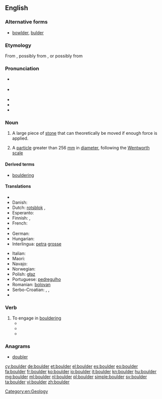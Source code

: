 ==English==

===Alternative forms===
* [[bowlder]], [[bulder]] {{qualifier|dated}}

===Etymology===
From {{etyl|enm|en}} {{term|bulder||lang=enm}}, possibly from {{etyl|sv|-}} {{term|bullersten||lang=sv|noisy stone}}, or possibly from {{etyl|nl|en}} {{term|bolder||lang=nl}}

===Pronunciation===
* {{a|UK}} {{IPA|/ˈbəʊl.də(ɹ)/}}
* {{a|US}} {{IPA|/ˈboʊldəɹ/}}
* {{audio|en-us-boulder.ogg|Audio (US)}}
* {{rhymes|əʊldə(r)}}
* {{homophones|lang=en|bolder}}

===Noun===
{{en-noun}}

# A large piece of [[stone]] that can theoretically be moved if enough force is applied.
# {{context|geology|lang=en}} A [[particle]] greater than 256 [[mm]] in [[diameter]], following the [[Wentworth scale]]

====Derived terms====
* [[bouldering]]

====Translations====
{{trans-top|a large piece of stone that can theoretically be moved if enough force is applied}}
* {{trreq|bg}}
* Danish: {{t-|da|kampesten}}
* Dutch: [[rotsblok]] {{n}},  {{t+|nl|kei}}
* Esperanto: {{t-|eo|ŝtonego}}
* Finnish: {{t+|fi|lohkare}}, {{t-|fi|järkäle}}
* French: {{t+|fr|rocher|m}}
* {{trreq|ka}}
* German: {{t-|de|Felsbrocken|m}}
* Hungarian: {{t+|hu|szikla}}
* Interlingua: [[petra]] [[grosse]]
{{trans-mid}}
* Italian: {{t+|it|macigno|m}}
* Maori: {{t|mi|makahuri}}
* Navajo: {{tø|nv|tsétsoh}}
* Norwegian: {{t-|no|kampestein|m}}
* Polish: [[głaz]] {{m}}
* Portuguese: [[pedregulho]] {{m}}
* Romanian: [[bolovan]] {{m}}
* Serbo-Croatian: {{t-|sh|stijena}},  {{t-|sh|stena}},  {{t-|sh|oblutak}}
* {{trreq|tr}}
{{trans-bottom}}

===Verb===
{{en-verb}}

# To engage in [[bouldering]]
#* {{quote-news|title=The ties that bind ..., ... and prevent falls have become family unifier in rock climbing|work=Salt Lake Tribune|date=November 18|year=2005|passage=He '''bouldered''' a route in the same area with ease. Mitchell, 11, was hanging with the older kids in an area where bouldering nearly upside down seemed to be....}}
#* {{quote-news|title=The steep learning curve|work=telegraph.co.uk|author=Tony Durrant|date=July 18|year=2006|passage=As the week unfolded, we were taught about the equipment we needed, how to tie a rope and what to wear. We learnt to balance on our feet rather than cling on with our arms and to trust our rock shoes, the moulded rubber slippers that can grip the smoothest of surfaces. We abseiled, '''bouldered''' and belayed.}}
#* {{quote-news|title=Homes blend eco-friendliness, unique design|work=Sierra Sun|date=February 15|year=2007|passage=Built around a massive egg-shaped granite boulder, the home of Darrow and ... “ There's even old climbing hardware in it because people '''bouldered''' on it for years.}}

===Anagrams===
* [[doubler#English|doubler]]

[[Category:en:Geology]]

[[cy:boulder]]
[[de:boulder]]
[[et:boulder]]
[[el:boulder]]
[[es:boulder]]
[[eo:boulder]]
[[fa:boulder]]
[[fr:boulder]]
[[ko:boulder]]
[[io:boulder]]
[[it:boulder]]
[[kn:boulder]]
[[hu:boulder]]
[[mg:boulder]]
[[ml:boulder]]
[[nl:boulder]]
[[pl:boulder]]
[[simple:boulder]]
[[sv:boulder]]
[[ta:boulder]]
[[vi:boulder]]
[[zh:boulder]]